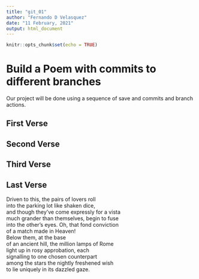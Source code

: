 ```yaml
---
title: "git_01"
author: "Fernando D Velasquez"
date: "11 February, 2021"
output: html_document
---
```


```r
knitr::opts_chunk$set(echo = TRUE)
```
# Build a Poem with commits to different branches
Our project will be done using a sequence of save and commits and branch actions.
<!-- Do not modify or change any text in "!--" bracketed areas such as this --- these are instructions to
you, if you change any of this the git program will notice it and compromise your git merging strategy !-->

## First Verse 
<!--Put the first five lines of a poem by Lewis Carrol in this section!-->

## Second Verse
<!--Put the first five lines of a poem by Robert Frost here!-->

## Third Verse
<!--Put the first two verses of The Walrus and the Carpenter here!-->

## Last Verse
<!--Put a short poem of your choice 8-20 lines,here!-->
 
 

Driven to this, the pairs of lovers roll  
into the parking lot like shaken dice,  
and though  they've come expressly for a vista  
much grander than themselves, begin to fuse  
into the other's eyes.  Oh, that fond conviction  
of a match made in Heaven!  
Below them, at the base  
of an ancient hill, the million lamps of Rome  
light up in rosy approbation, each  
signalling to one chosen counterpart  
among the stars the nightly freshened wish  
to lie uniquely in its dazzled gaze.  
